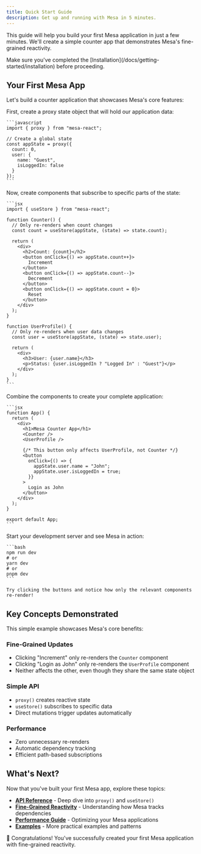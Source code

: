 ```yaml
---
title: Quick Start Guide
description: Get up and running with Mesa in 5 minutes.
---
```


This guide will help you build your first Mesa application in just a few minutes. We'll create a simple counter app that demonstrates Mesa's fine-grained reactivity.

<Note type="info">
  Make sure you've completed the [Installation](/docs/getting-started/installation) before proceeding.
</Note>

## Your First Mesa App

Let's build a counter application that showcases Mesa's core features:

<Stepper>
  <StepperItem title="Step 1: Create the State">
    First, create a proxy state object that will hold our application data:

    ```javascript
    import { proxy } from "mesa-react";

    // Create a global state
    const appState = proxy({
      count: 0,
      user: {
        name: "Guest",
        isLoggedIn: false
      }
    });
    ```

  </StepperItem>

  <StepperItem title="Step 2: Create Components">
    Now, create components that subscribe to specific parts of the state:

    ```jsx
    import { useStore } from "mesa-react";

    function Counter() {
      // Only re-renders when count changes
      const count = useStore(appState, (state) => state.count);

      return (
        <div>
          <h2>Count: {count}</h2>
          <button onClick={() => appState.count++}>
            Increment
          </button>
          <button onClick={() => appState.count--}>
            Decrement
          </button>
          <button onClick={() => appState.count = 0}>
            Reset
          </button>
        </div>
      );
    }

    function UserProfile() {
      // Only re-renders when user data changes
      const user = useStore(appState, (state) => state.user);

      return (
        <div>
          <h3>User: {user.name}</h3>
          <p>Status: {user.isLoggedIn ? "Logged In" : "Guest"}</p>
        </div>
      );
    }
    ```

  </StepperItem>

  <StepperItem title="Step 3: Compose Your App">
    Combine the components to create your complete application:

    ```jsx
    function App() {
      return (
        <div>
          <h1>Mesa Counter App</h1>
          <Counter />
          <UserProfile />

          {/* This button only affects UserProfile, not Counter */}
          <button
            onClick={() => {
              appState.user.name = "John";
              appState.user.isLoggedIn = true;
            }}
          >
            Login as John
          </button>
        </div>
      );
    }

    export default App;
    ```

  </StepperItem>

  <StepperItem title="Step 4: Run Your App">
    Start your development server and see Mesa in action:

    ```bash
    npm run dev
    # or
    yarn dev
    # or
    pnpm dev
    ```

    Try clicking the buttons and notice how only the relevant components re-render!

  </StepperItem>
</Stepper>

## Key Concepts Demonstrated

This simple example showcases Mesa's core benefits:

### Fine-Grained Updates

- Clicking "Increment" only re-renders the `Counter` component
- Clicking "Login as John" only re-renders the `UserProfile` component
- Neither affects the other, even though they share the same state object

### Simple API

- `proxy()` creates reactive state
- `useStore()` subscribes to specific data
- Direct mutations trigger updates automatically

### Performance

- Zero unnecessary re-renders
- Automatic dependency tracking
- Efficient path-based subscriptions

## What's Next?

Now that you've built your first Mesa app, explore these topics:

- **[API Reference](/docs/api/proxy)** - Deep dive into `proxy()` and `useStore()`
- **[Fine-Grained Reactivity](/docs/guides/fine-grained)** - Understanding how Mesa tracks dependencies
- **[Performance Guide](/docs/guides/performance)** - Optimizing your Mesa applications
- **[Examples](/docs/examples/counter)** - More practical examples and patterns

<Note type="success">
  🎉 Congratulations! You've successfully created your first Mesa application with fine-grained reactivity.
</Note>
